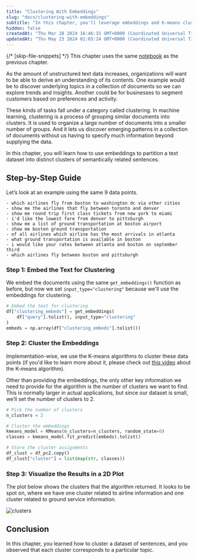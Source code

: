 ```yaml
---
title: "Clustering With Embeddings"
slug: "docs/clustering-with-embeddings"
subtitle: "In this chapter, you'll leverage embeddings and K-means clustering to split a text dataset into different clusters with semantically similar sentences."
hidden: false
createdAt: "Thu Mar 28 2024 16:46:15 GMT+0000 (Coordinated Universal Time)"
updatedAt: "Thu May 23 2024 01:03:24 GMT+0000 (Coordinated Universal Time)"
---
```

{/* [skip-file-snippets] */}
This chapter uses the same [notebook](https://github.com/cohere-ai/cohere-developer-experience/blob/main/notebooks/llmu/Introduction_Text_Embeddings.ipynb) as the previous chapter.

As the amount of unstructured text data increases, organizations will want to be able to derive an understanding of its contents. One example would be to discover underlying topics in a collection of documents so we can explore trends and insights. Another could be for businesses to segment customers based on preferences and activity.

These kinds of tasks fall under a category called clustering. In machine learning, clustering is a process of grouping similar documents into clusters. It is used to organize a large number of documents into a smaller number of groups. And it lets us discover emerging patterns in a collection of documents without us having to specify much information beyond supplying the data.

In this chapter, you will learn how to use embeddings to partition a text dataset into distinct clusters of semantically related sentences.

## Step-by-Step Guide

Let’s look at an example using the same 9 data points.

```
- which airlines fly from boston to washington dc via other cities
- show me the airlines that fly between toronto and denver
- show me round trip first class tickets from new york to miami
- i'd like the lowest fare from denver to pittsburgh
- show me a list of ground transportation at boston airport
- show me boston ground transportation
- of all airlines which airline has the most arrivals in atlanta
- what ground transportation is available in boston
- i would like your rates between atlanta and boston on september third
- which airlines fly between boston and pittsburgh
```

### Step 1: Embed the Text for Clustering

We embed the documents using the same `get_embeddings()` function as before, but now we set `input_type="clustering"` because we'll use the embeddings for clustering.

```python PYTHON
# Embed the text for clustering
df["clustering_embeds"] = get_embeddings(
    df["query"].tolist(), input_type="clustering"
)
embeds = np.array(df["clustering_embeds"].tolist())
```

### Step 2: Cluster the Embeddings

Implementation-wise, we use the K-means algorithms to cluster these data points (if you'd like to learn more about it, please check out [this video](https://www.youtube.com/watch?v=QXOkPvFM6NU) about the K-means algorithm). 

Other than providing the embeddings, the only other key information we need to provide for the algorithm is the number of clusters we want to find. This is normally larger in actual applications, but since our dataset is small, we’ll set the number of clusters to 2.

```python PYTHON
# Pick the number of clusters
n_clusters = 2

# Cluster the embeddings
kmeans_model = KMeans(n_clusters=n_clusters, random_state=0)
classes = kmeans_model.fit_predict(embeds).tolist()

# Store the cluster assignments
df_clust = df_pc2.copy()
df_clust["cluster"] = list(map(str, classes))
```

### Step 3: Visualize the Results in a 2D Plot

The plot below shows the clusters that the algorithm returned. It looks to be spot on, where we have one cluster related to airline information and one cluster related to ground service information.


<img src='../../../assets/images/c948eaf-download_1.png' alt='clusters' />

## Conclusion

In this chapter, you learned how to cluster a dataset of sentences, and you observed that each cluster corresponds to a particular topic.

